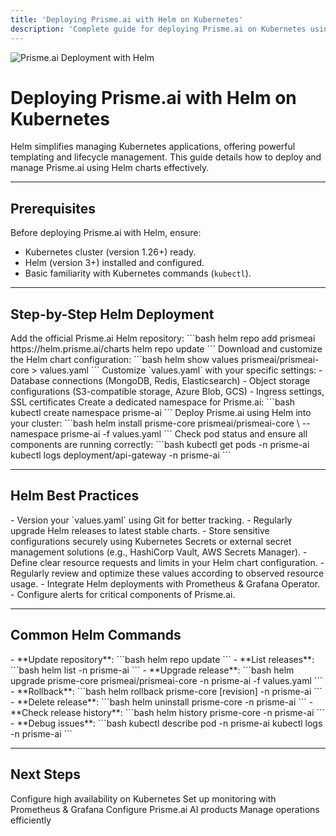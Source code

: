 ```yaml
---
title: 'Deploying Prisme.ai with Helm on Kubernetes'
description: 'Complete guide for deploying Prisme.ai on Kubernetes using Helm charts.'
---
```


<Frame>
  <img src="/images/helm-deployment.png" alt="Prisme.ai Deployment with Helm" />
</Frame>

# Deploying Prisme.ai with Helm on Kubernetes

Helm simplifies managing Kubernetes applications, offering powerful templating and lifecycle management. This guide details how to deploy and manage Prisme.ai using Helm charts effectively.

---

## Prerequisites

Before deploying Prisme.ai with Helm, ensure:

- Kubernetes cluster (version 1.26+) ready.
- Helm (version 3+) installed and configured.
- Basic familiarity with Kubernetes commands (`kubectl`).

---

## Step-by-Step Helm Deployment

<Steps>

<Step title="Add Helm Repository">
Add the official Prisme.ai Helm repository:
```bash
helm repo add prismeai https://helm.prisme.ai/charts
helm repo update
```
</Step>

<Step title="Prepare the Configuration (`values.yaml`)">
Download and customize the Helm chart configuration:
```bash
helm show values prismeai/prismeai-core > values.yaml
```
Customize `values.yaml` with your specific settings:
- Database connections (MongoDB, Redis, Elasticsearch)
- Object storage configurations (S3-compatible storage, Azure Blob, GCS)
- Ingress settings, SSL certificates
</Step>

<Step title="Create Kubernetes Namespace">
Create a dedicated namespace for Prisme.ai:
```bash
kubectl create namespace prisme-ai
```
</Step>

<Step title="Install Prisme.ai via Helm">
Deploy Prisme.ai using Helm into your cluster:
```bash
helm install prisme-core prismeai/prismeai-core \
  --namespace prisme-ai -f values.yaml
```
</Step>

<Step title="Verify the Deployment">
Check pod status and ensure all components are running correctly:
```bash
kubectl get pods -n prisme-ai
kubectl logs deployment/api-gateway -n prisme-ai
```
</Step>

</Steps>

---

## Helm Best Practices

<CardGroup cols={2}>

<Card title="Version Control" icon="code-branch">
- Version your `values.yaml` using Git for better tracking.
- Regularly upgrade Helm releases to latest stable charts.
</Card>

<Card title="Secrets Management" icon="key">
- Store sensitive configurations securely using Kubernetes Secrets or external secret management solutions (e.g., HashiCorp Vault, AWS Secrets Manager).
</Card>

<Card title="Resource Optimization" icon="cogs">
- Define clear resource requests and limits in your Helm chart configuration.
- Regularly review and optimize these values according to observed resource usage.
</Card>

<Card title="Monitoring & Alerts" icon="chart-line">
- Integrate Helm deployments with Prometheus & Grafana Operator.
- Configure alerts for critical components of Prisme.ai.
</Card>

</CardGroup>

---

## Common Helm Commands

<AccordionGroup>

<Accordion title="Useful Helm Commands">
- **Update repository**:
  ```bash
  helm repo update
  ```
- **List releases**:
  ```bash
  helm list -n prisme-ai
  ```
- **Upgrade release**:
  ```bash
  helm upgrade prisme-core prismeai/prismeai-core -n prisme-ai -f values.yaml
  ```
- **Rollback**:
  ```bash
  helm rollback prisme-core [revision] -n prisme-ai
  ```
- **Delete release**:
  ```bash
  helm uninstall prisme-core -n prisme-ai
  ```
</Accordion>

<Accordion title="Troubleshooting Helm Releases">
- **Check release history**:
  ```bash
  helm history prisme-core -n prisme-ai
  ```
- **Debug issues**:
  ```bash
  kubectl describe pod <pod-name> -n prisme-ai
  kubectl logs <pod-name> -n prisme-ai
  ```
</Accordion>

</AccordionGroup>

---

## Next Steps

<CardGroup cols={2}>
  <Card
    title="High Availability Setup"
    icon="cloud"
    href="/self-hosting/kubernetes/high-availability"
  >
    Configure high availability on Kubernetes
  </Card>
  <Card
    title="Prometheus & Grafana"
    icon="chart-column"
    href="/self-hosting/kubernetes/prometheus-grafana-operator"
  >
    Set up monitoring with Prometheus & Grafana
  </Card>
  <Card
    title="Product Configuration"
    icon="cogs"
    href="/self-hosting/configuration/ai-governance"
  >
    Configure Prisme.ai AI products
  </Card>
  <Card
    title="Operations & Maintenance"
    icon="tools"
    href="/self-hosting/operations/scaling"
  >
    Manage operations efficiently
  </Card>
</CardGroup>
